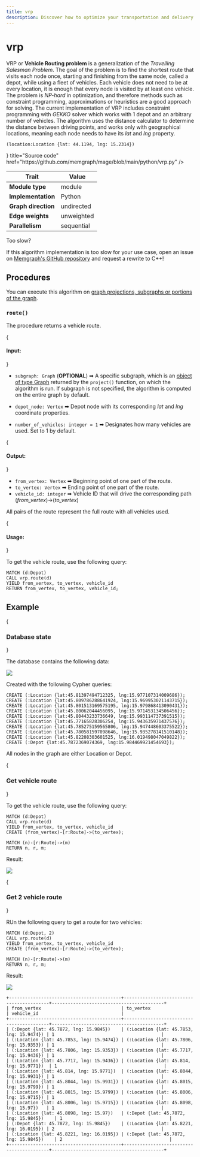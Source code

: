 ```yaml
---
title: vrp
description: Discover how to optimize your transportation and delivery networks with Memgraph's vrp algorithm, which efficiently solves the Vehicle Routing Problem.
---
```



# vrp

VRP or **Vehicle Routing problem** is a generalization of the *Travelling
Salesman Problem*. The goal of the problem is to find the shortest route that
visits each node once, starting and finishing from the same node, called a
depot, while using a fleet of vehicles. Each vehicle does not need to be at
every location, it is enough that every node is visited by at least one vehicle.
The problem is *NP-hard* in optimization, and therefore methods such as
constraint programming, approximations or heuristics are a good approach for
solving. The current implementation of VRP includes constraint programming with
*GEKKO* solver which works with 1 depot and an arbitrary number of vehicles. The
algorithm uses the distance calculator to determine the distance between driving
points, and works only with geographical locations, meaning each node needs to
have its *lat* and *lng* property.

```cypher
(location:Location {lat: 44.1194, lng: 15.2314})
```

<Cards>
  <Cards.Card
    icon={<GitHub />}
    title="Source code"
    href="https://github.com/memgraph/mage/blob/main/python/vrp.py"
  />
</Cards>

| Trait               | Value      |
| ------------------- | ---------- |
| **Module type**     | module     |
| **Implementation**  | Python     |
| **Graph direction** | undirected |
| **Edge weights**    | unweighted |
| **Parallelism**     | sequential |

<Callout type="info"> 

Too slow?

If this algorithm implementation is too slow for your use case, open an issue on [Memgraph's GitHub repository](https://github.com/memgraph/memgraph/issues) and request a rewrite to C++!

</Callout>

## Procedures

<Callout type="info">

You can execute this algorithm on [graph projections, subgraphs or portions of the graph](/advanced-algorithms/run-algorithms#run-procedures-on-subgraph).

</Callout>

### `route()`

The procedure returns a vehicle route. 

{<h4> Input: </h4>}

- `subgraph: Graph` (**OPTIONAL**) ➡ A specific subgraph, which is an [object of type Graph](/advanced-algorithms/run-algorithms#run-procedures-on-subgraph) returned by the `project()` function, on which the algorithm is run. 
If subgraph is not specified, the algorithm is computed on the entire graph by default.

- `depot_node: Vertex` ➡ Depot node with its corresponding *lat* and *lng* coordinate properties.
- `number_of_vehicles: integer = 1` ➡ Designates how many vehicles are used. Set to 1 by default.

{<h4> Output: </h4>}

- `from_vertex: Vertex` ➡ Beginning point of one part of the route.
- `to_vertex: Vertex` ➡ Ending point of one part of the route.
- `vehicle_id: integer` ➡ Vehicle ID that will drive the corresponding path (*from_vertex*)->(*to_vertex*)

All pairs of the route represent the full route with all vehicles used.

{<h4> Usage: </h4>}

To get the vehicle route, use the following query:

```cypher
MATCH (d:Depot)
CALL vrp.route(d) 
YIELD from_vertex, to_vertex, vehicle_id
RETURN from_vertex, to_vertex, vehicle_id;
```

## Example

<Steps>

{<h3> Database state </h3>} 

The database contains the following data: 

![](/pages/advanced-algorithms/available-algorithms/vrp/vrp-1.png)

Created with the following Cypher queries:

```cypher
CREATE (:Location {lat:45.81397494712325, lng:15.977107314009686});
CREATE (:Location {lat:45.809786288641924, lng:15.969953021143715});
CREATE (:Location {lat:45.801513169575195, lng:15.979868413090431});
CREATE (:Location {lat:45.80062044456095, lng:15.971453134506456});
CREATE (:Location {lat:45.80443233736649, lng:15.993114737391515});
CREATE (:Location {lat:45.77165828306254, lng:15.943635971437576});
CREATE (:Location {lat:45.785275159565806, lng:15.947448603375522});
CREATE (:Location {lat:45.780581597098646, lng:15.935278141510148});
CREATE (:Location {lat:45.82208303601525, lng:16.019498047049822});
CREATE (:Depot {lat:45.7872369074369, lng:15.984469921454693});
```

All nodes in the graph are either Location or Depot.

{<h3> Get vehicle route </h3>} 

To get the vehicle route, use the following query:

```cypher
MATCH (d:Depot)
CALL vrp.route(d) 
YIELD from_vertex, to_vertex, vehicle_id
CREATE (from_vertex)-[r:Route]->(to_vertex);

MATCH (n)-[r:Route]->(m)
RETURN n, r, m;
```

Result:

![](/pages/advanced-algorithms/available-algorithms/vrp/vrp-2.png)

{<h3> Get 2 vehicle route </h3>} 

RUn the following query to get a route for two vehicles:

```cypher
MATCH (d:Depot, 2)
CALL vrp.route(d) 
YIELD from_vertex, to_vertex, vehicle_id
CREATE (from_vertex)-[r:Route]->(to_vertex);

MATCH (n)-[r:Route]->(m)
RETURN n, r, m;
```

Result:

![](/pages/advanced-algorithms/available-algorithms/vrp/vrp-3.png)


```plaintext
+------------------------------------------+------------------------------------------+------------------------------------------+
| from_vertex                              | to_vertex                                | vehicle_id                               |
+------------------------------------------+------------------------------------------+------------------------------------------+
| (:Depot {lat: 45.7872, lng: 15.9845})    | (:Location {lat: 45.7853, lng: 15.9474}) | 1                                        |
| (:Location {lat: 45.7853, lng: 15.9474}) | (:Location {lat: 45.7806, lng: 15.9353}) | 1                                        |
| (:Location {lat: 45.7806, lng: 15.9353}) | (:Location {lat: 45.7717, lng: 15.9436}) | 1                                        |
| (:Location {lat: 45.7717, lng: 15.9436}) | (:Location {lat: 45.814, lng: 15.9771})  | 1                                        |
| (:Location {lat: 45.814, lng: 15.9771})  | (:Location {lat: 45.8044, lng: 15.9931}) | 1                                        |
| (:Location {lat: 45.8044, lng: 15.9931}) | (:Location {lat: 45.8015, lng: 15.9799}) | 1                                        |
| (:Location {lat: 45.8015, lng: 15.9799}) | (:Location {lat: 45.8006, lng: 15.9715}) | 1                                        |
| (:Location {lat: 45.8006, lng: 15.9715}) | (:Location {lat: 45.8098, lng: 15.97})   | 1                                        |
| (:Location {lat: 45.8098, lng: 15.97})   | (:Depot {lat: 45.7872, lng: 15.9845})    | 1                                        |
| (:Depot {lat: 45.7872, lng: 15.9845})    | (:Location {lat: 45.8221, lng: 16.0195}) | 2                                        |
| (:Location {lat: 45.8221, lng: 16.0195}) | (:Depot {lat: 45.7872, lng: 15.9845})    | 2                                        |
+------------------------------------------+------------------------------------------+------------------------------------------+
```

</Steps>